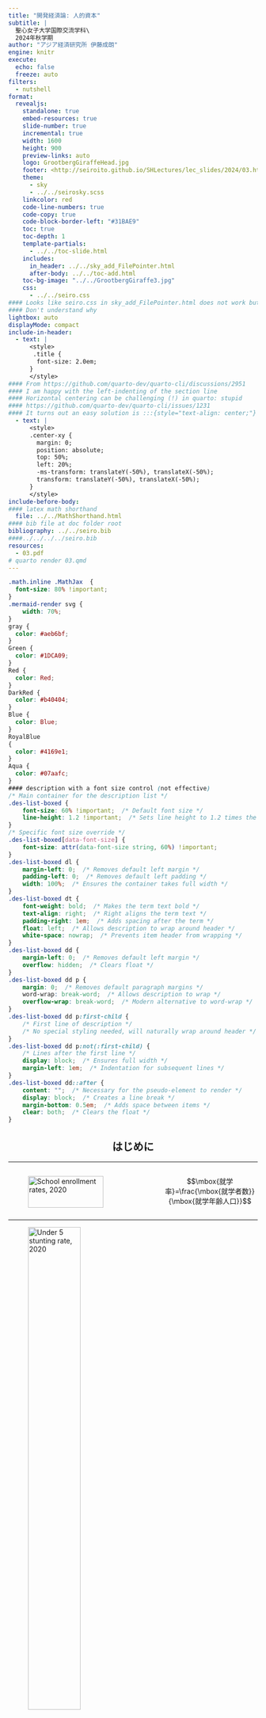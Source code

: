 ```yaml
---
title: "開発経済論: 人的資本"
subtitle: |
  聖心女子大学国際交流学科\
  2024年秋学期
author: "アジア経済研究所 伊藤成朗"
engine: knitr
execute:
  echo: false
  freeze: auto
filters:
  - nutshell
format:
  revealjs:
    standalone: true
    embed-resources: true
    slide-number: true
    incremental: true
    width: 1600
    height: 900
    preview-links: auto
    logo: GrootbergGiraffeHead.jpg
    footer: <http://seiroito.github.io/SHLectures/lec_slides/2024/03.html>
    theme: 
      - sky
      - ../../seirosky.scss
    linkcolor: red
    code-line-numbers: true
    code-copy: true
    code-block-border-left: "#31BAE9"
    toc: true
    toc-depth: 1
    template-partials: 
      - ../../toc-slide.html
    includes:
      in_header: ../../sky_add_FilePointer.html
      after-body: ../../toc-add.html
    toc-bg-image: "../../GrootbergGiraffe3.jpg"
    css:
      - ../../seiro.css
#### Looks like seiro.css in sky_add_FilePointer.html does not work but local ../../seiro.css works
#### Don't understand why
lightbox: auto
displayMode: compact
include-in-header:
  - text: |
      <style>
       .title {
        font-size: 2.0em;
      }
      </style>
#### From https://github.com/quarto-dev/quarto-cli/discussions/2951
#### I am happy with the left-indenting of the section line
#### Horizontal centering can be challenging (!) in quarto: stupid
#### https://github.com/quarto-dev/quarto-cli/issues/1231
#### It turns out an easy solution is :::{style="text-align: center;"}
  - text: |
      <style>
      .center-xy {
        margin: 0;
        position: absolute;
        top: 50%;
        left: 20%;
        -ms-transform: translateY(-50%), translateX(-50%);
        transform: translateY(-50%), translateX(-50%);
      }
      </style>
include-before-body:
#### latex math shorthand
  file: ../../MathShorthand.html 
#### bib file at doc folder root
bibliography: ../../seiro.bib
####../../../../seiro.bib
resources:
  - 03.pdf
# quarto render 03.qmd
---
```

```css
.math.inline .MathJax  {
  font-size: 80% !important;
}
.mermaid-render svg {
    width: 70%; 
}
gray {
  color: #aeb6bf;
}
Green {
  color: #1DCA09;
}
Red {
  color: Red;
}
DarkRed {
  color: #b40404;
}
Blue {
  color: Blue;
}
RoyalBlue
{
  color: #4169e1;
}
Aqua {
  color: #07aafc;
}
#### description with a font size control (not effective)
/* Main container for the description list */
.des-list-boxed {
    font-size: 60% !important;  /* Default font size */
    line-height: 1.2 !important;  /* Sets line height to 1.2 times the font size */
}
/* Specific font size override */
.des-list-boxed[data-font-size] {
    font-size: attr(data-font-size string, 60%) !important;
}
.des-list-boxed dl {
    margin-left: 0;  /* Removes default left margin */
    padding-left: 0;  /* Removes default left padding */
    width: 100%;  /* Ensures the container takes full width */
}
.des-list-boxed dt {
    font-weight: bold;  /* Makes the term text bold */
    text-align: right;  /* Right aligns the term text */
    padding-right: 1em;  /* Adds spacing after the term */
    float: left;  /* Allows description to wrap around header */
    white-space: nowrap;  /* Prevents item header from wrapping */
}
.des-list-boxed dd {
    margin-left: 0;  /* Removes default left margin */
    overflow: hidden;  /* Clears float */
}
.des-list-boxed dd p {
    margin: 0;  /* Removes default paragraph margins */
    word-wrap: break-word;  /* Allows description to wrap */
    overflow-wrap: break-word;  /* Modern alternative to word-wrap */
}
.des-list-boxed dd p:first-child {
    /* First line of description */
    /* No special styling needed, will naturally wrap around header */
}
.des-list-boxed dd p:not(:first-child) {
    /* Lines after the first line */
    display: block;  /* Ensures full width */
    margin-left: 1em;  /* Indentation for subsequent lines */
}
.des-list-boxed dd::after {
    content: "";  /* Necessary for the pseudo-element to render */
    display: block;  /* Creates a line break */
    margin-bottom: 0.5em;  /* Adds space between items */
    clear: both;  /* Clears the float */
}
```

::: {style="text-align: center;"}
# はじめに
:::

----

::::::::::{.columns}
::::{.column width="60%"}
![School enrollment rates, 2020](HK/figure/SG.png){width="85%"}
::::

::::{.column width="40%"}
$$\mbox{就学率}=\frac{\mbox{就学者数}}{\mbox{就学年齢人口}}$$
::::
::::::::::

----

![Under 5 stunting rate, 2020](HK/figure/HG.png){width="50%"}

----

![Infant mortality rate, 2020](HK/figure/MG.png){width="50%"}

----

人的資本とは

. . .

教育、訓練、健康(保健)など、人間の生産性を高める無形資産。

. . .

古くはアダム・スミスにその概念が見出されるが、近代になって提唱したのがアメリカの経済発展を研究した@Schultz1960, @Schultz1961、賃金を職歴と教育水準に関連づける実証研究をした@Mincer1974、最適な人的資本投資に関する理論的貢献をした@Becker1962, @Becker1964など。

. . .

教育水準や保健指標が優れているほど所得は高いので、教育や保健の普及が所得を増やすかもしれない...

. . .

貧困の罠では経済全体が豊かになるメカニズムとその障壁を考えた

このセクションでは、個々の家計が豊かになるメカニズムを人的資本投資を通じて考える

----

## : Labour productivity

<!-- * $\large{労働生産性}=\frac{\mbox{GDP}}{\large{\mbox{雇用者数}}}$-->

* 労働生産性=GDP/雇用者数
   * ここでの労働生産性の計算方法
      * 長所: GDP関連統計(国民経済計算)だけで計算可能
      * 短所: 労働時間を考慮していない
   * 通常は生産量/総労働時間、生産金額/総労働時間などで計算

## :x LProd2

----

::::::::::{.columns}

::::{.column width="55%"}
![被雇用者1人あたりGDP(労働生産性)](HK/figure/LabourProductivityPerEmployee.jpg){width="85%"}

<script src="https://cdn.lordicon.com/lordicon.js"></script>
<lord-icon
    src="https://cdn.lordicon.com/ujxzdfjx.json"
    trigger="hover"
    style="width:30px;height:30px">
</lord-icon> [OECD](https://stats.oecd.org/Index.aspx?DataSetCode=PDB_LV)<div style="text-align: right; font-size: 12px"><a href="https://lordicon.com/">Animated icons by Lordicon.com</a></div>
::::

::::{.column width="45%"}
* [:労働生産性](#LabourProductivity)
* 中国、韓国、インドの労働生産性は急速に成長、ただし、インドの水準はまだ低い
* 南アフリカとインドネシアの労働生産性は低く、成長も遅い
* リーマン・ショックを引き起こしたアメリカは、ショック後も労働生産性が成長
::::
::::::::::

----

::::::::::{.columns}
::::{.column width="55%"}
![被雇用者1人あたりGDP(労働生産性): 現在の高所得国のみ](HK/figure/LabourProductivityPerEmployee2.jpg){width="85%"}

<script src="https://cdn.lordicon.com/lordicon.js"></script>
<lord-icon
    src="https://cdn.lordicon.com/ujxzdfjx.json"
    trigger="hover"
    style="width:30px;height:30px">
</lord-icon> [OECD](https://stats.oecd.org/Index.aspx?DataSetCode=PDB_LV)<div style="text-align: right; font-size: 12px"><a href="https://lordicon.com/">Animated icons by Lordicon.com</a></div>
::::

::::{.column width="45%"}
*	日本の労働生産性はバブル崩壊後も1996年頃までアメリカと似た成長率、それ以降は差が拡大
*	1990年代末期は就職氷河期、デフレの始まり(CPI, 1998年9月)
*	2011年大震災以降、労働生産性は僅かに上昇したが、アベノミクス以降も成長せず、COVID-19蔓延以前の2018年から低下
::::
::::::::::

----


::::::::::{.columns}
::::{.column width="70%"}
![1人あたりGDP](HK/figure/GDPPerCapita.jpg){width="85%}

<script src="https://cdn.lordicon.com/lordicon.js"></script>
<lord-icon
    src="https://cdn.lordicon.com/ujxzdfjx.json"
    trigger="hover"
    style="width:30px;height:30px">
</lord-icon> [OECD](https://stats.oecd.org/Index.aspx?DataSetCode=PDB_LV)<div style="text-align: right; font-size: 12px"><a href="https://lordicon.com/">Animated icons by Lordicon.com</a></div>
::::

::::{.column width="30%"}
* 1人当たりGDPは労働生産性とトレンドと近似
* (ここでの)低所得国と高所得国の差は縮まっている
* 南アフリカはインドネシアに追いつかれた
* 1人当たりGDPでも日本は韓国に追いつかれた
* 南アフリカは中国よりも労働生産性は高いが1人当たりGDPは低い
::::
::::::::::

----

::::::::::{.columns}
::::{.column width="70%"}
![1人あたりGDP: 現在の高所得国のみ](HK/figure/GDPPerCapita2.jpg){width="85%}

<script src="https://cdn.lordicon.com/lordicon.js"></script>
<lord-icon
    src="https://cdn.lordicon.com/ujxzdfjx.json"
    trigger="hover"
    style="width:30px;height:30px">
</lord-icon> [OECD](https://stats.oecd.org/Index.aspx?DataSetCode=PDB_LV)<div style="text-align: right; font-size: 12px"><a href="https://lordicon.com/">Animated icons by Lordicon.com</a></div>
::::

::::{.column width="30%"}
* 日本は1997年からアメリカとドイツとの格差拡大
* 日本はアベノミクスの1年前から成長
* 日本は労働生産性は低迷しているのに1人当たりGDPは成長
   * 就労人数(時間人)が増えたため
::::
::::::::::

----

::::::::::{.columns}
::::{.column width="70%"}
![資本分配率(=資本報酬/国民所得=1-労働分配率)](HK/figure/PikettySaezZucman.jpg){width="85%}

<script src="https://cdn.lordicon.com/lordicon.js"></script>
<lord-icon
    src="https://cdn.lordicon.com/ujxzdfjx.json"
    trigger="hover"
    style="width:30px;height:30px">
</lord-icon> @PikettySaezZucman2018, Table A49より作成
<div style="text-align: right; font-size: 12px"><a href="https://lordicon.com/">Animated icons by Lordicon.com</a></div>
::::

::::{.column width="30%"}
* 大戦期以降-1990年前後: 資本分配率は低下
* 1990年前後-: 資本分配率は上昇
   * 人的資本は増えているのに労働分配率は低下
   * 生産物市場の独寡占化oligopoly+労働市場の独寡占化oligopsony?
::::
::::::::::


----

```r
# downloaded from https://data.worldbank.org/indicator/NY.GDP.PCAP.PP.KD
# GDP per capita, PPP (constant 2017 international $) GDP per capita based on purchasing power parity (PPP). PPP GDP is gross domestic product converted to international dollars using purchasing power parity rates. An international dollar has the same purchasing power over GDP as the U.S. dollar has in the United States. GDP at purchaser's prices is the sum of gross value added by all resident producers in the country plus any product taxes and minus any subsidies not included in the value of the products. It is calculated without making deductions for depreciation of fabricated assets or for depletion and degradation of natural resources. Data are in constant 2017 international dollars.
library(data.table)
grepout <- function(str, x)
  # returns element of match (not numbers)
  x[grep(str, x, perl = T)]
repseq <- function(seq, rep)
#       returns a sequence with each elements repeated by rep times
{z <- NULL; for (i in 1:length(seq)) z <- c(z,rep(seq[i],rep)); return(z)}
y <- fread("1/data/API_NY.GDP.PCAP.PP.KD_DS2_en_csv_v2_2925849.csv", 
  header = T, skip = 2, sep = ",")
setnames(y, 
  grepout("^1|^2", colnames(y))
  , paste0("pcdgp.", grepout("^1|^2", colnames(y)))
  )
yL <- reshape(y, direction = "long", idvar = c("Country Name", "Country Code"),
  varying = grepout("^pc", colnames(y)))
yL[, c("indicator", "Indicator Name", "Indicator Code", "V67") := NULL]
setnames(yL, c("name", "code", "year", "value"))
# lag with n=1 and pad with NA (returns vector)
setkey(yL, name, year)
yL[, gY1 := shift(value, n=1, fill=NA, type="lag"), by = .(name)]
yL[, gY := (value-gY1)/gY1]
yL <- yL[year >= 1990]
yL[, trend := 1:.N, by = code]
lm1 <- lm(log(value) ~ trend, data = yL[grepl("JP", code) & year >= 1991 & year <= 2012, ])
```
```r
# 総務省統計局、労働力調査、長期時系列データ, unit = 10 thousands
#https://www.stat.go.jp/data/roudou/longtime/zuhyou/lt01-a10.xlsx
lfj <- fread("HK/JapanLabourForce.prn", skip = 2, header = T)
lfj <- lfj[-(1:2), ]
lfj[, year := repseq(1953:2021, 12)]
# okinawa is included from 1973 onwards
lfj <- lfj[year >= 1973, ]
lfj[, c("Mon", "star") := NULL]
setnames(lfj, c("year", "month", 
  paste(rep(grepout("L|E|U|N", colnames(lfj)), each = 3), c("t", "m", "f"), sep = ".")))
lfjL <- reshape(lfj, direction = "long", idvar = c("year", "month"),
  varying = grepout("L|E|U|N", colnames(lfj)))
setnames(lfjL, c("year", "month", "GenderGroup",
  "LForce", "Employed", "Employee", "Unemployed", "NLForce", "URate"))
lfjL[, month := unlist(strsplit(month, "月"))]
nv <- c("year", "month", "LForce", "Employed", "Employee", "Unemployed", "NLForce", "URate")
lfjL[, (nv) := lapply(.SD, as.numeric), .SDcols = nv]
# merge population census 人口推計, 政府統計コード=00200524, unit = thousand
popj <- fread("HK/JapanPopulation.prn", skip = 1, header = T)
popj2 <- fread("HK/JapanPop2015-2019.prn", skip = 5, header = T)
popj2 <- popj2[grepl("総数", AgeGroup) & !grepl("%", unit), .(year, GenderGroup, value)]
popj2[, gen := "t"]
popj2[grepl("男$", GenderGroup), gen := "m"]
popj2[grepl("女$", GenderGroup), gen := "f"]
popj2[, GenderGroup := NULL]
popj[, memo := NULL]
popL <- reshape(popj, direction = "long", idvar = c("year"),
  varying = grepout("pop", colnames(popj)))
setnames(popL, "time", "GenderGroup")
setnames(popj2, c("value", "gen"), c("pop", "GenderGroup"))
pop <- rbindlist(list(popL, popj2), use.names = T)
pop2 <- pop[year == 2019]
pop2[, year := 2020]
pop <- rbind(pop, pop2)
setkey(pop, year, GenderGroup)
setkey(lfjL, year, GenderGroup)
lf <- pop[lfjL]
lf[, Date := as.IDate(strftime(paste(year, month, 1, sep = "-"), format = "%Y-%m-%d"))]
lf[, LFRate := LForce*10/pop]
lf[, ERate := 1-URate/100]
lf[, ELRate := LFRate*ERate]
lf[, GenderGroup := factor(GenderGroup, levels = c("t", "f", "m"))]
lf[, GenderGroup := factor(GenderGroup, labels = c("合計", "女", "男"))]
lf <- lf[, .(Date, GenderGroup, LFRate, ERate, ELRate)]
lf <- unique(lf)
setnames(lf, 
  c("LFRate", "ERate", "ELRate"), 
  paste0("value.", c("LFRate", "ERate", "ELRate"))) 
lfL <- reshape(lf, direction = "long", idvar = c("Date", "GenderGroup"),
  varying = grepout("val", colnames(lf)))
setnames(lfL, "time", "variable")
lfL[, variable := factor(variable, levels = c("ELRate", "LFRate", "ERate"))]
lfL[, variable := factor(variable, labels = c("就業率*労働力率", "労働力率", "就業率"))]
lfL2 <- lfL[grepl("就業率\\*労働力率", variable) & grepl("合計", GenderGroup) & Date >= as.IDate("1991-01-01") & Date <= as.IDate("2012-12-01"), ]
lfL2[, trend := 1:.N]
lm2 <- lm(log(value) ~ trend, data = lfL2)
```
```r
# labour shares in japan
ls <- fread("HK/LabourShareFromFRED.csv", header = T)
setnames(ls, c("date", "value"))
ls[, trend := 1:.N]
ls[, Date := as.IDate(date)]
lm3 <- lm(log(value) ~ trend, data = ls[Date >= as.IDate("1991-01-01") & Date <= as.IDate("2012-01-01")])
```

::::::::::{.columns}
::::{.column width="40%"}
![@ADKPV2020, Figure 1](HK/figure/ADKPV2021_Fig1small.jpg)
::::

::::{.column width="60%"}
* 労働分配率は1980年代からすべての国で低下、日本では`r formatC((exp(summary(lm3)$coeff[2, 1]*22)-1)*100, digits = 3, format = "f")`%低下
* 1991-2012: 就業率*労働力率は`r formatC((exp(summary(lm2)$coeff[2, 1]*22)-1)*100, digits = 3, format = "f")`%変化(次2枚のスライド)、1人あたりGDPは`r formatC((exp(summary(lm1)$coeff[2, 1]*22)-1)*100, digits = 3, format = "f")`%成長
* 日本の労働分配率の低下の主な背景: 1人あたりGDP成長率(`r formatC((exp(summary(lm1)$coeff[2, 1]*22)-1)*100, digits = 3, format = "f")`%)よりも平均労働所得の成長率(`r formatC((exp(summary(lm3)$coeff[2, 1]*22)-1+exp(summary(lm1)$coeff[2, 1]*22)-1-(exp(summary(lm2)$coeff[2, 1]*22)-1))*100, digits = 3, format = "f")`%)が低かったため
   * 就業率や労働力率の影響は小さい
   * 1人あたりGDPの増分から、労働者よりも多くを企業所有者が得た
   * 所有者と株主が富を増やした
::::
::::::::::

$$
\mbox{労働分配率}
=\frac{\mbox{労働所得}}{\mbox{GDP}}
=\frac{\frac{\mbox{労働所得}}{\mbox{人口}}}{\frac{\mbox{GDP}}{\mbox{人口}}}
=\frac{\frac{\mbox{労働所得}}{\mbox{労働者数}}\frac{\mbox{労働者数}}{\mbox{労働力}}\frac{\mbox{労働力}}{\mbox{人口}}}{\frac{\mbox{GDP}}{\mbox{人口}}}
=\frac{\mbox{平均労働所得}\times\mbox{就業率}\times\mbox{労働力率}}{\mbox{1人あたりGDP}}.
$$


----


@Schultz1960 の疑問と仮説


1. 労働人口や資本の増加以上に生産が増えているのはなぜか

* つまり、生産額/労働量=労働生産性、生産額/資本サービス価値=資本生産性が増えているのはなぜか
   * 国内総生産(GDP)/人口=1人当たりGDP(労働人口$<$人口だが国単位での労働生産性を近似)も増えている。

2. 労働分配率はなぜ上昇しているのか(1960年当時)\hfill\hyperlink{LShare<1>}{\beamergotobutton{先進国労働分配率}}

. . .

<br>

人間への投資が労働生産性を高めているため

. . .

人間への投資の成果=人的資本human capital

. . .

人間を資本という物として捉えるのは当時(現在も?)「けしからん」

. . .

\citet{Becker1964}も\textit{Human Capital: A theoretical and empirical analysis, with special reference to education}などと副題を付けた

----

人的資本の分類

:::{.des-list-boxed}
知的能力
: 知識、技能

物的能力
: 健康
:::

* 知識と技能は性質が異なる
   * 技能: 人間に体化される&rarr;私的財
   * 知識: 社会に蓄積されて共有される&rarr;公共財: 他者の消費は競合しないし排除もできない
* 健康は運動能力と感染源(!)に分けると性質が異なる
   * 運動能力: 人間に体化される&rarr;私的財
   * 感染源: 社会に広める&rarr;外部性のある私的財: 他者への影響が市場で価格評価されないので、個人の行動は他者への感染を考慮しにくい
      * 自分は軽症にしかならないから、感染予防努力を緩める
      * 「マスク着用を強要するのは自由の侵害」...自由のためなら感染する覚悟がある?

----

知識生産=研究開発(R\&D)活動

. . .

模倣されると利益が減るので、知識生産は社会的に最適水準よりも少なくなりがち

. . .

特許patents、著作権copyright、商標trademarkなどで知的財産権を保護して少なくなりすぎないようにする

. . .

原則は理解されても、保護や違反摘発・懲罰の適切な水準に合意がない

----

* キムリア(白血病やリンパ腫、1回投与で3349万円)、ザインテグロ(ベータ・サラセミア、米承認3億円)
* 保護下で薬価を高くし過ぎたために利用が進まない: Truvada(HIV予防治療薬)
* 低所得者対象で利益が少ない+模倣されやすいために開発が進まない: マラリア治療薬、結核治療薬などのneglected tropical diseases
* 厳しい罰則(日本: 商標権を侵害した場合は10年以下の懲役もしくは1000万円以下の罰金)、でも、生産地中国での摘発は...: 偽ブランド品販売
* 著作権の保護期間を再三延ばすことで多額の利潤を保有権者が得る: ミッキーマウス(1923年生まれ、1998年期限切れ予定、1998年期限延長、2024年期限切れ予定[US])
   * [I)t was ``basically the Gershwin family trust, grandchildren of Oscar Hammerstein, Disney, others of that ilk'' who pushed for ever-longer copyright terms.](https://arstechnica.com/tech-policy/2019/01/a-whole-years-worth-of-works-just-fell-into-the-public-domain/) (Dennis Karjala, Law professor, 2013)
   * 商標はディズニーが半永久的に保有し続ける。ミッキーマウスの絵はpublic domainになるが、ミッキーの何々、という使い方は商標の使用許諾を得た上でライセンス料を支払う。

----

人の中で知的能力はどのように成長するでしょうか
<gray>How does intellectual capacity grow in a person?</gray>

. . .

学校教育を考えます<gray>Let us consider schooling</gray>

. . .

通学すると学習し、人的資本(知的能力)を蓄積し、生産性が高まります<gray>If you go to a school, you learn, you will accummulate human capital (intellectual capacity), and you will become productive</gray>

. . .

生産性が高いほど稼ぎが増えます<gray>The more you are productive, the more you earn</gray>

. . .

では、できる限り長く学校に通うべきでしょうか?<gray>Then, shall we go to school as long as possible?<gray>

. . .


いいえ、ある段階で止めて働かねばなりません<gray>No. You need to stop at some point and start to work</gray>

. . .

いつ止めるかどのように決めるべきでしょうか<gray>How do we decide when to stop?</gray>

. . .

止めるタイミングを理解するには理論が必要になります<gray>We need a theory to understand.</gray>

----

@BalandRobinson2000 モデル: 2期間モデルを考えます<gray>Here comes @BalandRobinson2000: Let us consider a two-period model</gray>

:::{.des-list-boxed}
第1期
:	子ども期: どのくらい学校に行くか、どのくらい働くか決めます<gray>You choose how much to go to school, how much to work</gray>

第2期
:	成人期: 子ども期の就学時間に応じた労働所得を得ます<gray>You earn. Adulthood income is increasing in childhood schooling.</gray>
:::

. . .

合理的な子ども: 便益と費用を考慮して教育水準を決める<gray>a rational child: weighs costs and benefits to decide schooling level</gray>

:::{.des-list-boxed}
便益benefits
:	学歴を積むことによる成人所得増加分$\times$割引率<gray>increased adult income * discount rate</gray>

費用costs
:	学歴を積むことによる就学費用(=学費+制服・給食・通学その他費用+児童労働所得)の発生<gray>costs of schooling(tuition+school unifom+school meals+commuting costs+child labour incomes)</gray>
:::

. . .

教育水準を決める=**第1期の時間配分(就学 vs. 就労)**を決める<gray>deciding on schooling level=deciding on time allocation (schooling vs. work) in period 1</gray>

----

単純化の仮定

1. 学費+制服・給食・通学その他費用=0<gray>for simplicity, we assume all costs other than child labour income are zero</gray>
1. 親と子どもの利害は完全に一致

. . .

以下の場合、親は子どもが判断するよりも児童労働就労時間を長くして、子どもの児童労働所得で自分の効用を高める<gray>Under the following conditions, a parent may increase the work hours than the child would have and increases the parental utility with the child's labour income</gray>

* 親が子どもの成人期所得効用を子どもよりも割り引くとき(将来よりも現在の家族の幸せ)<gray>a parent discounts more of future utility (happiness of today weights more than of tomorrow)</gray>
* 「成人したら仕送りを約束するから学校に行かせてほしい」と子どもが頼んでも、親が子どもの約束を信じないとき(子どもは将来裏切ることができるため)<gray>a parent does not believe that the child's promise that he/she will pay back the costs in future</gray>

. . .

意志決定者が子どもか親かによって人的資本投資額が変わる<gray>depending on the decision maker, the amount of human capital investment may differ</gray>

----

教育の人的資本仮説: 学歴水準の決定=生産性向上手段<gray>human capital hypothesis of education: schooling = a means to increase productivity</gray>

* 教育に関する最も代表的な仮説<gray>the most representative hypothesis on education</gray>
* 人的資本仮説と補完的な見方: <gray>a complementary view to human capital hypothesis</gray>

:::{.des-list-boxed}
シグナリング仮説
:	学歴水準の決定=(雇用者への)能力情報伝達手段(あくまでもシグナルであって、生産性を変えても変えなくてもいい)<gray>schooling=a means to signal ability (to employers) (strictly a signal and does not have to change productivity)</gray>
:::

* シグナリング・モデルでは、就学や学習の費用が低い人ほど教育水準を高く選ぶ<gray>In signaling models, people with lower costs of schooling/learning choose high schooling levels</gray>
* 人的資本仮説とシグナリング仮説: 補完的であり両立可能<gray>humal capital and signaling: complementary and not mutually exclusive (nor complete)</gray>
* 本講義では説明しません

----

人生効用最大化のために子どもは何を決めるか<gray>what does a child decide to maximise the lifetime utility?</gray>

. . .

第1期時間配分、第1期と第2期の間の消費配分<gray>first period time allocation, consumption allocation between first and second periods</gray>

. . .

理解の段取り: <gray>how we understand the model</gray>

1. 第1期時間配分を最適に決め、人生を通じて所得合計を最大化する<gray>a child choose the first period time allocation optimally, and maximises the lifetime earning</gray>
1. 各期への消費配分を決める<gray>decides on consumption allocation to each periods</gray>

----

ミクロ経済学: 限界収入=限界費用(MR = MC)<gray>marginal revenue = marginal costs</gray>

. . .

生涯効用を最大化する最適な学歴水準$l^{*}$(第1期の就学時間)は下記を満たすはず<gray>optimal schooling level $l^{*}$ that maximises the lifetime utiluty must satisfy the below</gray>
$$
\underbrace{\mbox{ 成人所得増加による効用増加分}}_{\scriptsize{\mbox{就学の限界収入(を効用評価)}}} = \underbrace{\mbox{ 児童労働所得減少による効用減少分}}_{\scriptsize{\mbox{就学の限界費用(を効用評価)}}}
$$

. . .

第1期の時間配分は現時点での(限界)費用と将来時点の(限界)便益をバランスさせるように決まる

::::::::::{.columns}
::::{.column width="40%"}
:::{.fragment}
![](HK/figure/MRMC.jpg)
:::
::::

::::{.column width="60%"}
:::{.fragment}
MR$>$MCのとき=$l<l^{*}$のとき

&rArr; $l$&uarr; &rArr; $MR-MC$だけ純利益&uarr;
:::
:::{.fragment}
MR$<$MCのとき=$l>l^{*}$のとき

&rArr; $l$&darr; &rArr; $MR-MC$だけ純利益&uarr;
:::

:::{.fragment}
&rArr; 等号(MR=MC)ならば純利益改善の余地がない
:::

:::{.fragment}
連続関数の最大化: 限界収入=限界費用(MR-MC=0) ([図解: 微分](MaximisationSlides.pdf))
:::
::::
::::::::::

----

$t$期の消費$c_{t}$よる効用$u(c_{t})$, $t=1,2$

. . .


初期資産$A$、貯蓄$s$、就学時間$l$、児童労働賃金$w$

```r
tb <- read.table(textConnection(
"就労時間 24-l
児童労働所得 w×(24-l)
児童期消費 w×(24-l)+A-s
児童期効用 u{w(24-l)+A-s}=u(c1)
成人所得 h(l)
成人期消費 h(l)+Rs
成人期効用 u{Rs+h(l)}=u(c2)"))
tb <- data.table(tb)
setnames(tb, c("日本語", "数式"))
tinytable::tt(tb)
```

----

* 児童労働所得は(24時間から就学時間$l$を引いた)就労時間*児童労働賃金。成人所得は就学時間の増加関数。
* 児童労働時間は児童労働所得を増やして成人所得を減らす$=$就学時間は児童労働所得を減らして成人所得を増やす
* 児童労働時間の決定には今期所得と将来所得のトレードオフがある
   * トレードオフをどのように選ぶかを考えるのが経済学

----

生涯効用最大化問題として今期所得と来期所得のトレードオフを考える
生涯効用最大化問題として児童労働時間=$24-$就学時間=$24-$人的資本投資時間を考える

. . .

$$
\begin{aligned}
\max_{\{s, l\}}
\;\;\; & u(c_{1})+\beta u(c_{2}) \hspace{1cm} &&\color{blue}{\scriptsize{\mbox{$s,l$を操作して生涯効用$u(c_{1})+\beta u(c_{2})$を最大化}}}\\
\st \;\;\; 
& c_{1}=w(24-l)+A-s  &&\color{blue}{\scriptsize{\mbox{$c_{1}$は児童労働所得+資産-貯蓄}}}\\
& c_{2}=h(l)+Rs  &&\color{blue}{\scriptsize{\mbox{$c_{2}$は成人所得$+R*$貯蓄}}}
\end{aligned}
$$

. . .

2つの制約を目的関数に代入すると、制約条件を組み込んだ目的関数になる
$$
\max_{\{s, l\}}
\;\;\; u\left\{w(24-l)+A-s\right\}+\beta u\left\{h(l)+Rs\right\}
$$

. . .

::: {style="font-size: 70%;line-height: 1.1;"}
FOCs
$$
\begin{aligned}
\frac{\partial F(l, s)}{\partial l}
&=
\frac{\partial u\left(c_{1}\right)}{\partial c_{1}}\frac{\partial c_{1}(l, s)}{\partial l}
+\beta \frac{\partial u(c_{2})}{\partial c_{2}}\frac{\partial c_{2}(l, s)}{\partial l}=0, \\
\frac{\partial F(l, s)}{\partial s}
&=
\frac{\partial u\left(c_{1}\right)}{\partial c_{1}}\frac{\partial c_{1}(l, s)}{\partial s}
+\beta \frac{\partial u(c_{2})}{\partial c_{2}}\frac{\partial c_{2}(l, s)}{\partial s}=0.
\end{aligned}
$$
:::

----

FOCs

::: {style="font-size: 70%;line-height: 1.1;"}
$$
\begin{aligned}
\frac{u'\left(c_{1}\right)}{u'\left(c_{2}\right)}&=
\frac{\frac{\partial u\left(c_{1}\right)}{\partial c_{1}}}{\frac{\partial u\left(c_{2}\right)}{\partial c_{2}}}
=
-\beta \frac{\frac{\partial c_{2}(l, s)}{\partial l}}{\frac{\partial c_{1}(l, s)}{\partial l}}
=-\beta\frac{h'(l)}{-w}=\beta\frac{h'(l)}{w},\\
\frac{u'\left(c_{1}\right)}{u'\left(c_{2}\right)}&=
\frac{\frac{\partial u\left(c_{1}\right)}{\partial c_{1}}}{\frac{\partial u\left(c_{2}\right)}{\partial c_{2}}}
=
-\beta \frac{\frac{\partial c_{2}(l, s)}{\partial s}}{\frac{\partial c_{1}(l, s)}{\partial s}}
=-\beta\frac{R}{-1}=\beta R. 
\end{aligned}
$$
:::

$$
wR=h'(l^{*}).
$$

::: {style="font-size: 60%;line-height: 1.1;"}
$$
\mbox{時間1単位wで働いて貯蓄したときの第2期所得増加分}=\mbox{時間1単位就学したときの第2期所得増加分}
$$
:::

児童労働の限界収益=人的資本投資の限界収益、となるようにすれば時間配分が最適になる

:::{.description-list}
最適
: 何らかの最大化(最小化)問題の解となっている状態を指す
:::

. . .

この条件式の特徴

* 効用最大化を考えたのに効用関数が含まれていない
* 生涯所得を最大化&larr;生涯所得を最大化しつつ、貯蓄(=消費配分)によって効用を最大化

----

FOCs

$$
\underbrace{u'\left(c_{1}\right)}_{\scriptsize{\mbox{$c_{1}$を減らした(貯蓄を増やした)ときの効用減少分}}}
=
\underbrace{\beta Ru'\left(c_{2}\right)}_{\scriptsize{\mbox{$c_{2}$を増やした($R*$貯蓄を増やした)ときの効用増加分の割引$\beta$現在価値}}} 
$$

所与の生涯所得の下、$s$を通じて消費を再配分することで各期の限界効用の合計は増えない状態

* 第1期限界効用=$\beta R$第2期限界効用を高めるうえでの費用
   * 第1期限界効用-$\beta R$第2期限界効用=$\beta R$第2期限界費用-$\beta R$第2期限界効用=0
      *  &rArr; 第2期限界効用=第2期限界費用
* 所与の生涯所得の下での効用は最大化されている
  * 生涯所得が与えられたとき、貯蓄をこの条件のように( 「最適に」optimally )決めることで、その生涯所得における効用は最大化される
  * 生涯所得が最大化されているかはこの条件は何も語っていない

----

FOCs

$$
\begin{aligned}
\hspace{-10cm}\underbrace{wu'\left(c_{1}\right)}_{\scriptsize{\mbox{就学時間$l$を増やして所得が$w$減ったときの第1期効用減分}}}
&=
\underbrace{\beta u'\left(c_{2}\right)h'(l)}_{\scriptsize{\mbox{$l$を増やしたときの第2期効用増分の割引$\beta$現在価値}}}\\
\scriptsize{\mbox{就学の限界費用(を効用評価)}}
&=
\scriptsize{\mbox{就学の限界収入(を効用評価)}}
\end{aligned}
$$

$l$を通じて各期所得を変化させることで各期の限界効用の合計は増えない

* $w$第1期限界効用=$\beta$第2期限界効用を高めるうえでの費用
   * $\beta$第2期限界効用-$w$第1期限界効用=$\beta$第2期限界効用-$\beta$第2期限界費用=0
      *  &rArr; 第2期限界効用=第2期限界費用
* 就学費用$w$、人的資本投資の効率$h'(l)$、各期の限界効用(追加的消費変化がどれだけ効用に影響するか)を考慮し、最適な人的資本投資量$l$を決めている


----

経済学でよく使われる仮定

::: {style="font-size: 85%;line-height: 1.1;"}
:::{.des-list-boxed}
限界生産力逓減の仮定
:	技術が変わらずに生産要素が増えると、生産の増加幅は低下するという仮定<gray>diminishing marginal product: an assumption that an increase in production to the same additional unit of factor of production will decline, if without changing the technology</gray>

*	「同じ土地に機械を投入し続けると、混み合うので生産の増加幅はゼロに近づく」
*	$h(l)$: 就学$l$のときの成人所得
*	$h'(l)$: 就学$l$で$l$を増やしたときの成人所得変化 \hspace{1cm} <gray>$l$での$h(l)$の傾き</gray>
*	$h'(l)$は$l\in\mathbb R_{+}$で非負 \hspace{1cm} <gray>$R_{+}$=正の実数すべての集合</gray>
*	$h'(l)$は$l$とともに減少、$h''(l)<0$ \hspace{1cm} <gray>$l$での$h(l)$の傾きは減っていく</gray>

限界効用逓減の仮定
:	消費水準が増えると、効用の増加幅は低下するという仮定<gray>an assumption that an increase in utility to the same unit of additional consumption will decline</gray>

*	「同じものを食べ続けると、飽きるので追加的な満足度はゼロに近づく」
*	$u'(c)$は$c\in\mathbb R_{+}$で非負
*	$u'(c_{t})$は$c_{t}$とともに減少、$u''(c_{t})<0$

:::
:::

----

$$
wu'\left\{w(24-l)+A-s\right\}=\beta u'\left\{h(l)+Rs\right\}h'(l).
$$

<br>

$wu'\left\{w(24-l)+A-s\right\}$は$l$が大きいほど括弧$\left\{\cdot\right\}$の中が小さい 

$\implies$ $u'\left\{\cdot\right\}$が大きい ($\because$限界効用逓減) 

$\implies$ \textcolor{darkred}{左辺$u'\left\{\cdot\right\}$は$l$の増加関数}

<br>

$u'\left\{h(l)+Rs\right\}h'(l)$は$l$が大きいほど$u'\left\{h(l)+Rs\right\}$も$h'(l)$も小さくなる ($\because$限界効用逓減、限界生産力逓減)

 $\implies$ \textcolor{darkgreen}{右辺$u'\left\{h(l)+Rs\right\}h'(l)$は$l$の減少関数}

----

<center>
![](HK/figure/109_D_HK.jpg)
</center>

----

<center>
![](HK/figure/110_D_HK.jpg)
</center>

----

<center>
![](HK/figure/111_D_HK.jpg)
</center>

----

<center>
![](HK/figure/112_D_HK.jpg)
</center>

----

<center>
![](HK/figure/113_D_HK.jpg)
</center>

----

<center>
![](D_HK.gif)
</center>

----

<center>
$wu'\left\{w(24-l)+A-s\right\}$と$\beta u'\left\{h(l)+Rs\right\}h'(l)$が交わるために必要な条件

<br>

\hspace{-5cm}$y$軸上($l=0$)で<DarkRed>$wu'\left\{w(24-l)+A-s\right\}$</DarkRed>$<$<Green>$\beta u'\left\{h(l)+Rs\right\}h'(l)$</Green>

$l=24$で<DarkRed>$wu'\left\{w(24-l)+A-s\right\}$</DarkRed>$>$<Green>$\beta u'\left\{h(l)+Rs\right\}h'(l)$</Green>

:::{.fragment}
<br>
$\iff$

<br>
$$
\begin{aligned}
wu'\left\{24w+A-s\right\}&<\beta u'\left\{h(0)+Rs\right\}h'(0)\\
wu'\left\{A-s\right\}&>\beta u'\left\{h(24)+Rs\right\}h'(24)
\end{aligned}
$$
:::

</center>

----

$$
\begin{aligned}
wu'\left\{24w+A-s\right\}&<\beta u'\left\{h(0)+Rs\right\}h'(0)\\
wu'\left\{A-s\right\}&>\beta u'\left\{h(24)+Rs\right\}h'(24)
\end{aligned}
$$


1番目の不等式が成立しやすい条件

* $h(0)$が[$h(+)$に比べて]小さい: 未就学時の人的資本が(就学時に比べて)小さい
* $h'(0)$が大きい: 未就学から少しでも就学すると、人的資本の増加分が十分に大きい

. . .

これら条件下では2番目の不等式も成立しやすい

----


----

<center>
![](HK/figure/115_D_HK.jpg)
</center>

----

<center>
![](HK/figure/116_D_HK.jpg)
</center>

----

<center>
![](HK/figure/117_D_HK.jpg)
</center>

----

<center>
![](HK/figure/118_D_HK.jpg)
</center>

----

<center>
![](HK/figure/119_D_HK.jpg)
</center>

----

::::::::::{.columns}
:::{.column width="75%"}
![](HK/figure/119_D_HK.jpg){width="133.333%"}
:::

:::{.column width="25%"}
* 人的資本投資=0のとき、限界効用<限界費用
* $w$が大きくて$A$が小さい場合
* $h(0)$が大きい場合
* $h'(0)$が小さい場合
:::
::::::::::

----

<center>
![](HK/figure/D2_HK.gif)
</center>

----

最適な就学時間を選ぶと第1期の消費が少なすぎる場合、借入をして第2期に返済する

. . .

$\gets$ 第2期の消費を第1期に移動させる

. . .

でも、借入に限度があって必要なだけ借りられないかも=**信用制約credit constaint**がある場合

. . .

$$
\underbrace{\mbox{第1期の限界効用}}_{u'(c_{1})}>
\underbrace{\mbox{第2期の限界効用}}_{\beta Ru'(c_{2})}
$$

. . .

第1期消費が少なすぎると第1期の限界効用が最適水準よりも高すぎる

. . .

信用制約 &rArr; 第1期消費が過小=$u'(c_{1})$は最適よりも大きい &rArr; 図で$u'(c_{1})w$線は上方

信用制約 &rArr; 第2期消費は過大=$u'(c_{2})$は最適よりも小さい &rArr; 図で$u'(c_{2})h'(l)$線は下方

----

<center>
![](HK/figure/138_D_HK.jpg)
</center>

----

<center>
![](HK/figure/139_D_HK.jpg)
</center>

----

<center>
![](HK/figure/140_D_HK.jpg)
</center>

----

<center>
![](HK/figure/141_D_HK.jpg)
</center>

----

<center>
![](HK/figure/142_D_HK.jpg)
</center>

----

::::::::::{.columns}
:::{.column width="75%"}
![](HK/figure/D3_HK.gif)
:::

:::{.column width="25%"}
* 第2期所得を少しでも第1期に移動させるために児童労働を増やす
* 借入が制限されると、就学時間と所得は最適水準よりも減る
* 信用制約がbindする場合: 資産$A$が少ない場合=貧しい家庭の場合
:::
::::::::::

----

数学: 信用制約がbindするとき最大化の一階条件の2式が示すこと。

$s$は負が最適だが、非負制約によって0が次善
$$
\begin{aligned}
u_{s}
&=-u'\left\{w(24-l)+A-s\right\}+\beta Ru'\left\{h(l)+Rs\right\}{\color{red}<}0,\\
u_{l}
&=-wu'\left\{w(24-l)+A-s\right\}+\beta h'(l)u'\left\{h(l)+Rs\right\}=0.
\end{aligned}
$$

::: {style="font-size: 60%;line-height: 1.1;"}
$$
\begin{aligned}
\frac{u'(c_{1})}{u'(c_{2})}&=\frac{u'\left\{w(24-l)+A-s\right\}}{u'\left\{h(l)+Rs\right\}}{\color{red}>}\beta R,\\
\frac{u'(c_{1})}{u'(c_{2})}&=\frac{u'\left\{w(24-l)+A-s\right\}}{u'\left\{h(l)+Rs\right\}}=\beta \frac{h'(l)}{w}.
\end{aligned}
$$
:::

$$
Rw\color{red}{<}h'(l).
$$
意味: 追加で微少時間就労して$w$を稼いで貯蓄して成人消費が増える分=$Rw<h'(l)$=追加で微少時間就学して成人消費が増える分 &rArr; 限界費用<限界収入 &rArr; 児童期の<Red>就学時間が過少</Red>

$A$が大きい &rArr; $-u'\left\{w(24-l)+A-s\right\}$の絶対値が小さい &rArr; $-u'\left\{w24+A-s\right\}+\beta Ru'\left\{h(0)+Rs\right\}>0$になるかも &rArr; 交点を持つ

----

この枠組みでは、第1期目に投資、第2期目に回収する

. . .

投資は資金投下と回収の時期が違う: 他者の資金が必要な場合、ファイナンスされないことがある

. . .

第1期目に第2期の投資収益を利用できれば=借入ができれば、効用を最大化するように最適な人的資本投資ができる

. . .

しかし、第2期目の所得を担保に借入ができなければ、資産が少ない家計では第1期の消費を優先して就学時間が過小になる

. . .

収益性の高い投資機会が失われるので、当の<Red>子どもだけでなく社会にとっても損失</Red>

. . .

**信用市場の失敗credit market failure:** 収益性の高い投資に資金を提供できない

. . .

政府などが**奨学金を貸与**すると解決できる、**贈与は不要**

* 近年の奨学金負債: 返済できない人&larr;人的投資の収益率を計算しているか(=合理的か)?
* $A$&uarr; &rArr; 最適人的資本投資量$l^{*}$&uarr; 
   * $A$&uarr; &rArr; <Red>$u'(c_{1})w$線</Red>&darr;
   * お金持ちは最適人的資本投資量が大きい&rarr;所得格差縮小目的ならば、一定の$A$以下だけに贈与する理由にはなる

----

人々の学習などの成果が人的資本として生産性を高め、物的資本や物的労働量以上に経済を発展させていく

. . .

人々は現在の(児童労働)賃金(=就学費用)と将来の賃金増加を勘案して人的資本投資を決める

. . .

では、現在と将来の賃金はどのように決まるのか?

. . .

労働市場の需要と供給を均衡させるように決まる

. . .

では、労働需要と労働供給はどのように決まるのか?

. . .

より対象を絞って考えると、人的資本投資をして技能が向上した労働への需要はどのように決まるのか?


----

インドの経済政策目標: inclusive growth

. . .

高卒や大卒の中産階級が増えて、都市部で近代的な生活を始める

. . .

準技能(semi-skilled)労働を求めた海外直接投資(FDI)、中産階級の消費が成長をもたらす


. . .

しかし、恩恵は貧困層になかなか及ばない

. . .

労働需要が高まっている部門・職業に雇用される必要がある

. . .

「成長過程に貧困層が参加することが必要」と言われるが、低技能労働需要は少ない

. . .

2000年以降のインドの経済成長は小卒程度の学力しか持たない農村貧困層への労働需要を飛躍的に高めるとは思えない

. . .

農村部での公教育の質改善無しにはexclusive growthになる

----

@Tinbergen1975, @KatzMurphy1992, @Acemoglu1998, @Acemoglu2002, @GoldinKatz2009 のアイディア

. . .

<center>

技能のプール

</center>

. . .

<center>

&#8681;

技能偏向的技術変化

skill-biased technological change

</center>

. . .

<center>

&#8681;

企業による技能偏向的技術の採用

</center>

. . .

<center>

&#8681;

技能労働需要

</center>

. . .

<br>
技能のプールが発生するきっかけは?

----

アメリカ20世紀初頭high school movement

* 高校修了の高収益率、連邦制による分権化 &rArr; 公立高校建設
* 高校教育の普及 &rArr; 高卒技能偏向的技術変化
* 技能偏向的技術採用によって技能保有者(高卒)ホワイト・カラー労働需要が増える
* アメリカ中流階級の黄金期

. . .

アメリカ1970年代

* ヴェトナム戦争徴兵忌避によって大学進学者が 24\%(1960) &rarr; 36\% (1969) &rarr; 27\%(mid-1970's)と増える("College enrollment linked to vietnam war," *NY Times*, Page 24, Sep 04, 1984) &rArr; 技能偏向的技術変化
* 技能偏向的技術採用によって技能保有者(大卒)ホワイト・カラー労働需要が増える
* 1980年代になると高卒と大卒者の格差が拡大し始める&rarr;現在も継続

----

<center>
![](HK/figure/192/1_D_HK.jpg)
</center>

----

<center>
![](HK/figure/192/2_D_HK.jpg)
</center>

----

<center>
![](HK/figure/192/3_D_HK.jpg)
</center>

----

<center>
![](HK/figure/192/4_D_HK.jpg)
</center>

----

<center>
![](HK/figure/192/5_D_HK.jpg)
</center>

----

<center>
![](HK/figure/192/6_D_HK.jpg)
</center>

----

<center>
![](HK/figure/192/7_D_HK.jpg)
</center>

----

<center>
![](HK/figure/192/8_D_HK.jpg)
</center>

----

<center>
![](HK/figure/192/9_D_HK.jpg)
</center>

----

<center>
![](HK/figure/192/10_D_HK.jpg)
</center>

----

<center>
![](HK/figure/192/11_D_HK.jpg)
</center>

----

<center>
![](HK/figure/192/12_D_HK.jpg)
</center>

----

<center>
![](HK/figure/192/13_D_HK.jpg)
</center>

----

<center>
![](HK/figure/192/14_D_HK.jpg)
</center>

----

<center>
![](HK/figure/192/15_D_HK.jpg)
</center>

----

<center>
![](HK/figure/192/16_D_HK.jpg)
</center>

----

技能の高い人口が増えると技術が開発され、採用され、(高)技能労働への需要が増える

* 技術変化には特定の生産要素(労働、資本など)をより多く使う方向性がある(特定生産要素を増減する方向性のある技術変化をdirected technical changeといいます)
* 理由: (高)技能人口が増えると、技術開発をして技術を売る企業にとって(高)技能偏向的技術開発の利潤が高まるため[@Acemoglu2002]
	* 価格効果: (高)技能人口が増えると、相対的に稀少になった(低技能)労働を多く使う財の価格が高くなるのでその産業の利潤率が高まり、(低技能)労働偏向的技術が開発される
	* 市場規模効果: (高)技能偏向的技術を使う財の市場規模が大きければ、技術開発企業の利潤が高まるので、(高)技能偏向的技術が開発される
	* 殆どの場合、市場規模効果は価格効果を上回るので、(高)技能人口が増えると(高)技能偏向的技術が多くなる

----

技能偏向的技術変化があるとき

. . .

人的資本投資へのアクセスが容易で技能労働供給が潤沢 &rArr; 技能を積んで収入を高める人&uarr;  &rArr; 賃金格差&darr;, 経済成長&uarr;

. . .

人的資本投資へのアクセスが一部のみが可能 &rArr; 技能労働供給が限られる &rArr; 賃金格差&uarr;, 経済成長&darr;

* 1980-2005年: 大卒賃金プレミアム

:::{.des-list-boxed}
拡大
:	アメリカ、イギリス、日本(プレミアム水準はアメリカの半分)

変化なし
:	フランス、ドイツ
:::

. . .

アメリカで大卒人口が増えないのは教育産業の容量上限ではない

* 他国では増えている
* 高校ドロップアウト増や高卒の学力が不足[@GoldinKatz2009, p.347]
* 大学の学費が高騰、ベビーブーマー世代が大学学齢になったとき奨学金が不足=credit constrained[@GoldinKatz2009, p.349]

----

日本の大卒新卒賃金プレミアム

<center>
![](HK/figure/CollegePremiumInJapan.jpg){width="70%"}
</center>

----

<center>
![](HK/figure/218/1_D_218_D_HK.jpg)
</center>

----

<center>
![](HK/figure/218/2_D_218_D_HK.jpg)
</center>

----

<center>
![](HK/figure/218/3_D_218_D_HK.jpg)
</center>

----

<center>
![](HK/figure/218/4_D_218_D_HK.jpg)
</center>

----

<center>
![](HK/figure/218/5_D_218_D_HK.jpg)
</center>

----

<center>
![](HK/figure/218/6_D_218_D_HK.jpg)
</center>

----

<center>
![](HK/figure/218/7_D_218_D_HK.jpg)
</center>

----

近年の格差: MITのDavid Autor\href{https://economics.mit.edu/people/faculty/david-h-autor/courses}{労働経済学講義14.662 Lecture 1スライド}を引用

* 所得
	*	所得格差拡大[[6](https://economics.mit.edu/sites/default/files/inline-files/14.662-Spring2018-Lecture1-An%20Overview%20of%20Topics%20and%20Questions.pdf#page=6), [8](https://economics.mit.edu/sites/default/files/inline-files/14.662-Spring2018-Lecture1-An%20Overview%20of%20Topics%20and%20Questions.pdf#page=8)]、中間層の縮小[[9](https://economics.mit.edu/sites/default/files/inline-files/14.662-Spring2018-Lecture1-An%20Overview%20of%20Topics%20and%20Questions.pdf#page=9)]、トップ層の超富裕化[[61](https://economics.mit.edu/sites/default/files/inline-files/14.662-Spring2018-Lecture1-An%20Overview%20of%20Topics%20and%20Questions.pdf#page=61), [68](https://economics.mit.edu/sites/default/files/inline-files/14.662-Spring2018-Lecture1-An%20Overview%20of%20Topics%20and%20Questions.pdf#page=68)]、賃金格差拡大[[12](https://economics.mit.edu/sites/default/files/inline-files/14.662-Spring2018-Lecture1-An%20Overview%20of%20Topics%20and%20Questions.pdf#page=12), [15](https://economics.mit.edu/sites/default/files/inline-files/14.662-Spring2018-Lecture1-An%20Overview%20of%20Topics%20and%20Questions.pdf#page=15)-[21](https://economics.mit.edu/sites/default/files/inline-files/14.662-Spring2018-Lecture1-An%20Overview%20of%20Topics%20and%20Questions.pdf#page=21)]、世代間可動性低下[[23](https://economics.mit.edu/sites/default/files/inline-files/14.662-Spring2018-Lecture1-An%20Overview%20of%20Topics%20and%20Questions.pdf#page=23)]、低所得層の固定化[[27](https://economics.mit.edu/sites/default/files/inline-files/14.662-Spring2018-Lecture1-An%20Overview%20of%20Topics%20and%20Questions.pdf#page=27)]
	*	大卒プレミアム上昇[[48](https://economics.mit.edu/sites/default/files/inline-files/14.662-Spring2018-Lecture1-An%20Overview%20of%20Topics%20and%20Questions.pdf#page=48)]、大卒賃金プロファイルのフラット化[[58](https://economics.mit.edu/sites/default/files/inline-files/14.662-Spring2018-Lecture1-An%20Overview%20of%20Topics%20and%20Questions.pdf#page=58)-[59](https://economics.mit.edu/sites/default/files/inline-files/14.662-Spring2018-Lecture1-An%20Overview%20of%20Topics%20and%20Questions.pdf#page=59)]
	*	職業2極化occupational polarization[[50](https://economics.mit.edu/sites/default/files/inline-files/14.662-Spring2018-Lecture1-An%20Overview%20of%20Topics%20and%20Questions.pdf#page=50), [52](https://economics.mit.edu/sites/default/files/inline-files/14.662-Spring2018-Lecture1-An%20Overview%20of%20Topics%20and%20Questions.pdf#page=52), [54](https://economics.mit.edu/sites/default/files/inline-files/14.662-Spring2018-Lecture1-An%20Overview%20of%20Topics%20and%20Questions.pdf#page=54)]
*	資産 [[69](https://economics.mit.edu/sites/default/files/inline-files/14.662-Spring2018-Lecture1-An%20Overview%20of%20Topics%20and%20Questions.pdf#page=69), [74](https://economics.mit.edu/sites/default/files/inline-files/14.662-Spring2018-Lecture1-An%20Overview%20of%20Topics%20and%20Questions.pdf#page=74)]

----

近年の格差の原因: 諸仮説

:::{.des-list-boxed}
技能労働需給
:	技能偏向的技術変化、技能労働需要の高まりに比して技能労働供給が少なかったため[@KatzMurphy1992, @GoldinKatz2009]。人的資本投資補助。&larr;近年ではAIやロボットがルーティーン作業の職種を代替し中間層が減り、さらに、大卒の賃金プロファイルもフラット化

資本収益率が高い
:	資本収益率が経済成長率よりも高いために資産が集中する[@Piketty2014]。相続資産収益率は富裕層が高くその他層は費消するので、相続を通じて資産格差が拡大[@NekoeiSeim2022]。資産への累進課税。

階級的特権
:	あまり詳細に示しておらず、さまざまな原因を挙げているが、教育アクセスの差を重要視[@Piketty2014]。1980年代半ば以降、トップ0.1\%、1\%が資産所得と経営者報酬で所得急増、高額所得者の実効税率の低下、課税逃れなど[@PikettySaez2014, @PikettySaezZucman2018]。教育機会の均等や資産への累進課税。

スーパースター企業の成長
:	大企業が成長しスーパースター企業となり、その他の企業は市場シェアを落とした。生産のシェアが高まったスーパースター企業の労働分配率は低いので、平均労働所得増加率が減った[@ADKPV2020]。スーパースター企業の所有者は富を得たが、それ以外はじり貧。
:::

----

先進国では人的資本投資の停滞や労働需要の質変化が格差の原因として考えられる

. . .

アメリカなど(先進国)では高等教育へのアクセスが不十分なために高技能供給が停滞

. . .

1980年代以降の技能偏向的技術進歩による高技能需要の高まりが高技能供給停滞と相まって高技能賃金を高め、高技能保有者とそれ以外の格差を拡大

. . .

2000年前後の対策: 高技能供給を増やすことが格差縮小手段の1つのはずだった

. . .

現在: アルゴリズム化できる技能codifiable skillsはAIに代替されるため、高技能でもアルゴリズム化しにくい内容という制約が加わった

. . .

技能偏向的でデータ集約的技術進歩で求められる技能=AIとAIが用いるデータを補完する高技能、であれば、データ集約的な技術進歩とともに労働需要が高まる

----

途上国の場合、自国で技術開発されることは少なく、多くが輸入された技術

. . .

@JerzmanowskiTamura2019: 各国の技能別人口データを使って推計

. . .

* 途上国は人口の技能に準じた技術を導入していないために成長が遅い
* 途上国は人口の技能水準をアメリカと同じまで引き上げるよりも、現在の技能水準にあった技術を導入する方が所得の増加幅が大きい

. . .

@Okoye2016: 「適正技術論」の内容(途上国は低技能労働者に適正な技術を採用していないので変えるべき)は現実と逆

* 技能労働者の物的環境は先進国より途上国の方が劣悪
* 技能労働者の物的環境を改善する技術変化で所得を増やせる
* つまり、途上国は低技能労働者を優先し過ぎた技術を採用している
* 技能労働者の物的環境を改善する技術が採用されない理由: 既得権益、資本市場の失敗、インフラストラクチュア未整備$\leftarrow$証拠なしで議論

. . .

政府による政策選択が違いをもたらすかもしれない

----


\textcolor{azure}{中国:} 準技能の低賃金労働に適した大量生産技術=FDI

* 貧困層の所得を増やしつつ成長

. . .

最近では賃金上昇と需要の細分化(多品種少量生産): 生産の自動化

. . .

\textcolor{Azure}{インド:} 自由化(1991年)後も保護・規制を継続、交通・エネルギーのインフラ整備不足、準技能英語使用の低賃金労働に適した技術


* コールセンター、会計、ICT設計など都市部でのサービス業務オフショア化労働需要
* 技能供給: 農村部公立教育はダメ、農村部私立教育も大差ない

. . .

\textcolor{Azure}{南アフリカ:} 解雇の難しい低技能の中賃金労働、高技能の白人層

* 現場監督の技能の需要が高まる
* 高校教育: 質の格差が大きく、労働市場で高卒の評価は低い
* 大学教育の収益率は初等教育や中等教育よりも高い
* 格差を減らしながらの成長は難しい

----

@BalandRobinson2000 model relates to MDGs (Milleneum Development Goals) and SDGs (Sustainable Development Goals)

::::::::::{.columns}
::::{.column width="40%"}
![](HK/figure/MDG.jpg)
::::

::::{.column width="40%"}
![](HK/figure/SDGs.jpg)
::::
::::::::::

. . .

「(成長過程に参加して)豊かになる手段としての人的資本投資」で考えるべきこと

* どの学歴水準を得るか(初等教育までならばMDGs)
* その学歴で得られる技能水準はどれくらいか(SDGs)
* その技能水準への労働需要は高いか
&larr; なかなか議論されない


----

SDGs: 質の高い教育機会を保証することに留まり、どこまで技能を得れば最適か(生涯効用が最大化するか)は議論していない
政府は、進学しそうな人数、進学してほしい人数を想定して、教育機会を供給するはず%
%進学を考える人数は、(個人が合理的ならば)技能別労働需要の展望に依存するはず


* 技能形成は積み上げなので、初等教育の質が低ければ中等教育も頓挫する
* 順番: 幅広く質の高い初等教育、次いでの幅広さで質の高い中等教育を供給できるか
* 質の高い教育機会の提供方法は?

----

India: Rights to Education Act (April, 2010)\\

. . .

Free and compulsory education. Obligation of Central and State governments.

. . .

Affirmative action: Makes a provision for any school to admit low caste children.


. . .

What happened after RTE?

. . .

Classes were flooded with children, even after constructing new schools. \pause Many schools had to run multi grade classes.

. . .

Requirements for unlicensed private schools to satisfy facility requirements led to closure schools. Wow.

. . .

It is good to send children to schools. 

. . .

Only if they are learning.

----

::::::::::{.columns}

::::{.column width="80%"}

::: {layout="[[1,1], [1]]"}
![](HK/figure/Pratham2018GovPvtReading.jpg)

![](HK/figure/Pratham2018GovPvtArithmetic.jpg)

![](HK/figure/Pratham2018Gender.jpg)

出所: @Pratham2018, p.52-54
:::
::::

::::{.column width="20%"}
進級しているが、学力が伴っていない。公立、私立、男女、いずれも低い。

SDGs04: Quality education for everyone質の高い教育をみんなに
::::
::::::::::

----

#### References

::: {#refs}
:::
